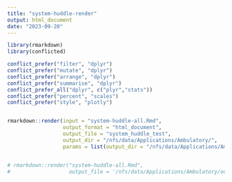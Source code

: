```yaml
---
title: "system-huddle-render"
output: html_document
date: "2023-09-20"
---
```



```r
library(rmarkdown)
library(conflicted)

conflict_prefer("filter", "dplyr")
conflict_prefer("mutate", "dplyr")
conflict_prefer("arrange", "dplyr")
conflict_prefer("summarise", "dplyr")
conflict_prefer_all("dplyr", c("plyr","stats"))
conflict_prefer("percent", "scales")
conflict_prefer("style", "plotly")


rmarkdown::render(input = "system-huddle-all.Rmd",
                  output_format = "html_document",
                  output_file = "system_huddle_test",
                  output_dir = "/nfs/data/Applications/Ambulatory/",
                  params = list(output_dir = "/nfs/data/Applications/Ambulatory/"))


# rmarkdown::render("system-huddle-all.Rmd", 
#                   output_file = '/nfs/data/Applications/Ambulatory/out.html')
```


